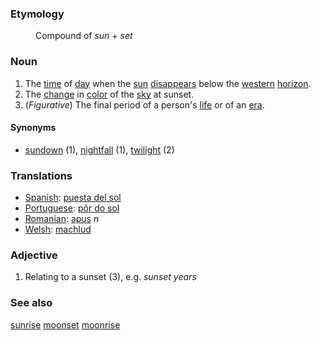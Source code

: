 ===Etymology===
:Compound of ''sun'' + ''set''

===Noun===

#The [[time]] of [[day]] when the [[sun]] [[disappear]]s below the [[western]] [[horizon]].
#The [[change]] in [[color]] of the [[sky]] at sunset.
#(''Figurative'') The final period of a person's [[life]] or of an [[era]].

====Synonyms====

*[[sundown]] (1), [[nightfall]] (1), [[twilight]] (2)

===Translations===

*[[Spanish]]: [[puesta del sol]]
*[[Portuguese]]: [[pôr do sol]]
*[[Romanian]]: [[apus]] ''n''
*[[Welsh]]: [[machlud]]


===Adjective===

#Relating to a sunset (3), e.g. ''sunset years''

===See also===
[[sunrise]] [[moonset]] [[moonrise]]